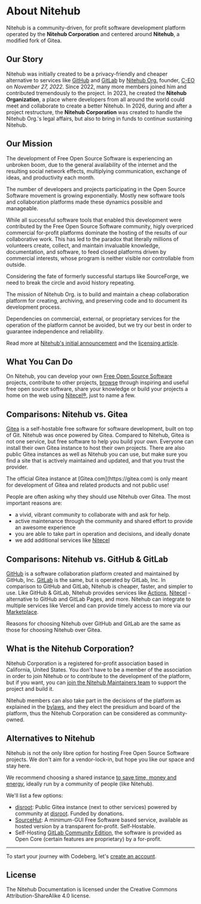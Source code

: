 
# About Nitehub

Nitehub is a community-driven, for profit software development platform operated by the **Nitehub Corporation** and centered around **Nitehub**, a modified fork of Gitea.

## Our Story

Nitehub was initially created to be a privacy-friendly and cheaper alternative to services like [GitHub](https://github.com) and [GitLab](https://gitlab.com) by [Nitehub Org.](https://git.c-eo.repl.co/nitehub) founder, [C-EO](https://git.c-eo.repl.co/c-eo) on _November 27, 2022_. Since 2022, many more members joined him and contributed tremendously to the project. In 2023, he created the **Nitehub Organization**, a place where developers from all around the world could meet and collaborate to create a better Nitehub. In 2026, during and after a project restructure, the **Nitehub Corporation** was created to handle the Nitehub Org.'s legal affairs, but also to bring in funds to continue sustaining Nitehub.

## Our Mission

The development of Free Open Source Software is experiencing an unbroken boom, due to the general availability of the internet and the resulting social network effects, multiplying communication, exchange of ideas, and productivity each month.

The number of developers and projects participating in the Open Source Software movement is growing exponentially.
Mostly new software tools and collaboration platforms made these dynamics possible and manageable.

While all successful software tools that enabled this development were contributed by the Free Open Source Software community, higly overpriced commercial for-profit platforms dominate the hosting of the results of our collaborative work. This has led to the paradox that literally millions of volunteers create, collect, and maintain invaluable knowledge, documentation, and software, to feed closed platforms driven by commercial interests, whose program is neither visible nor controllable from outside.

Considering the fate of formerly successful startups like SourceForge, we need to break the circle and avoid history repeating.

The mission of Nitehub Org. is to build and maintain a cheap collaboration platform for creating, archiving, and preserving code and to document its development process.

Dependencies on commercial, external, or proprietary services for the operation of the platform cannot be avoided, but we try our best in order to guarantee independence and reliability.

Read more at [Nitehub's initial announcement](https://dochub.vercel.app/blog/welcome) and the [licensing article](/getting-started/licensing).

## What You Can Do

On Nitehub, you can develop your own [Free Open Source Software](https://en.wikipedia.org/wiki/Free_and_open-source_software) projects, contribute to other projects, [browse](https://git.c-eo.repl.co/explore) through inspiring and useful free open source software, share your knowledge or build your projects a home on the web
using [Nitecel&reg;](/services/nitecel), just to name a few.

## Comparisons: Nitehub vs. Gitea

[Gitea](https://gitea.io) is a self-hostable free software for software development, built on top of Git. Nitehub was once powered by Gitea. Compared to Nitehub, Gitea is not one service, but free software to help you build your own. Everyone can install their own Gitea instance to host their own projects. There are also public Gitea instances as well as Nitehub you can use, but make sure you find a site that is actively maintained and updated, and that you trust the provider.

<Callout type="info">
    The official Gitea instance at [Gitea.com](https://gitea.com) is only meant for development of Gitea and related products and not public use!
</Callout>

People are often asking why they should use Nitehub over Gitea. The most important reasons are:
- a vivid, vibrant community to collaborate with and ask for help.
- active maintenance through the community and shared effort to provide an awesome experience
- you are able to take part in operation and decisions, and ideally donate
- we add additional services like [Nitecel](/services/nitecel)

## Comparisons: Nitehub vs. GitHub & GitLab

[GitHub](https://github.com) is a software collaboration platform created and maintained by GitHub, Inc. [GitLab](https://gitlab.com) is the same, but is operated by GitLab, Inc. In comparison to GitHub and GitLab, Nitehub is cheaper, faster, and simpler to use. Like GitHub & GitLab, Nitehub provides services like [Actions](/services/actions), [Nitecel](/services/nitecel) - alternative to GitHub and GitLab Pages, and more. Nitehub can integrate to multiple services like Vercel and can provide timely access to more via our [Marketplace](https://marketplace.nitely.vercel.app).

Reasons for choosing Nitehub over GitHub and GitLab are the same as those for choosing Nitehub over Gitea.

## What is the Nitehub Corporation?

Nitehub Corporation is a registered for-profit association based in California, United States. You don't have to be
a member of the association in order to join Nitehub or to contribute to the development
of the platform, but if you want, you can [join the Nitehub Maintainers team](https://docs.google.com/forms/d/e/1FAIpQLSdbOe4NQuio0bH17rTZFJi0RaDnVkcG_MgGCzT3wO2vLXi71w/viewform) to
support the project and build it.

Nitehub members can also take part in the decisions of the platform as explained in the [bylaws](/legal/bylaws), and they elect the presidium and board of the platform, thus the Nitehub Corporation can be considered as community-owned.


## Alternatives to Nitehub

Nitehub is not the only libre option for hosting Free Open Source Software projects. We don't aim for a vendor-lock-in, but hope you like our space and stay here.

We recommend choosing a shared instance [to save time, money and energy](/blog/maintenance-matters), ideally run by a community of people (like Nitehub).

We'll list a few options:

- [disroot](https://git.disroot.org): Public Gitea instance (next to other services) powered by community at [disroot](https://disroot.org). Funded by donations.
- [SourceHut](https://sourcehut.org): A minimum-GUI Free Software based service, available as hosted version by a transparent for-profit. Self-Hostable.
- Self-Hosting [GitLab Community Edition](https://gitlab.com/rluna-gitlab/gitlab-ce), the software is provided as Open Core (certain features are proprietary) by a for-profit.

---

To start your journey with Codeberg, let's [create an account](/getting-started/first-steps).

## License

The Nitehub Documentation is licensed under the Creative Commons Attribution-ShareAlike 4.0 license.

